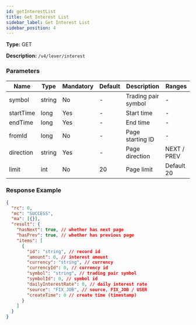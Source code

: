 ```yaml
---
id: getInterestList
title: Get Interest List
sidebar_label: Get Interest List
sidebar_position: 4
---
```


**Type:** GET

**Description:** `/v4/lever/interest`

### Parameters

| Name      | Type   | Mandatory | Default | Description         | Ranges      |
| --------- | ------ | --------- | ------- | ------------------- | ----------- |
| symbol    | string | No        | -       | Trading pair symbol | -           |
| startTime | long   | Yes       | -       | Start time          | -           |
| endTime   | long   | Yes       | -       | End time            | -           |
| fromId    | long   | No        | -       | Page starting ID    | -           |
| direction | string | Yes       | -       | Page direction      | NEXT / PREV |
| limit     | int    | No        | 20      | Page limit          | Default 20  |

### Response Example

```json title="Response"
{
  "rc": 0,
  "mc": "SUCCESS",
  "ma": [{}],
  "result": {
    "hasNext": true, // whether has next page
    "hasPrev": true, // whether has previous page
    "items": [
      {
        "id": "string", // record id
        "amount": 0, // interest amount
        "currency": "string", // currency
        "currencyId": 0, // currency id
        "symbol": "string", // trading pair symbol
        "symbolId": 0, // symbol id
        "dailyInterestRate": 0, // daily interest rate
        "source": "FIX_JOB", // source, FIX_JOB / USER
        "createTime": 0 // create time (timestamp)
      }
    ]
  }
}
```
